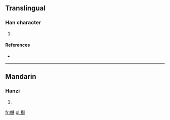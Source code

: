 ==Translingual==

===Han character===
{{Han char|rn=75|rad=木|as=16|sn=20|four=4299<sub>4</sub>|canj=木弓火木 (DNFD)}}

# {{defn|Han|sort=木16}}

====References====
* {{Han ref|kx=0561.290|dkj=15859|dj=0950.180|hdz=21317.070|uh=6AEF|ud=27375|bh=F45A|bd=62554}}

----

==Mandarin==

===Hanzi===
{{cmn-hanzi|pin=[[sū]] ([[su1]])|wg=su<sup>1</sup>}}

# {{defn|Mandarin|sort=木16}}

[[fr:櫯]]
[[pl:櫯]]